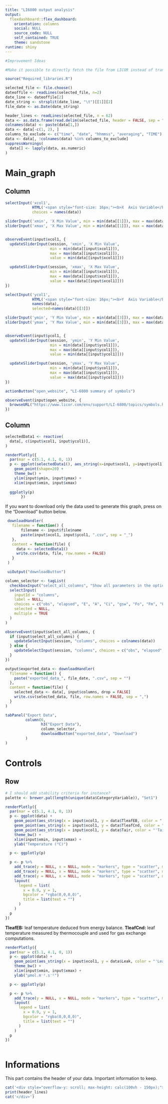 ```yaml
---
title: "LI6800 output analysis"
output:
  flexdashboard::flex_dashboard:
    orientation: columns
    social: NULL
    source_code: NULL
    self_contained: TRUE
    theme: sandstone
runtime: shiny
---
```


```r
#Improvement Ideas

#Make it possible to directly fetch the file from LICOR instead of transfering
```




```r
source("Required_libraries.R")
```

```r
selected_file <- file.choose()
dateoffile <- readLines(selected_file, n=2)
date_line <- dateoffile[2]
date_string <- strsplit(date_line, "\t")[[1]][2]
file_date <- as.Date(date_string)

header_lines <- readLines(selected_file, n = 62)
data <- as.data.frame(read.delim(selected_file, header = FALSE, sep = "\t", skip = 64, fill = TRUE))
colnames(data) <- paste(data[1,])
data <- data[-c(1, 2), ]
columns_to_exclude <- c("time", "date", "hhmmss", "averaging", "TIME")
data <- data[, !colnames(data) %in% columns_to_exclude]
suppressWarnings(
  data[] <- lapply(data, as.numeric)
)
```

Main_graph
=======================================================================

Column {.sidebar}
-----------------------------------------------------------------------

```r

selectInput('xcol1', 
            HTML('<span style="font-size: 16px;"><b>X  Axis Variable</b></span>'), 
            choices = names(data))

sliderInput('xmin', 'X Min Value', min = min(data[[1]]), max = max(data[[1]]), value = min(data[[1]]))
sliderInput('xmax', 'X Max Value', min = min(data[[1]]), max = max(data[[1]]), value = max(data[[1]]))


observeEvent(input$xcol1, {
  updateSliderInput(session, 'xmin', 'X Min Value',
                    min = min(data[[input$xcol1]]),
                    max = max(data[[input$xcol1]]),
                    value = min(data[[input$xcol1]]))

  updateSliderInput(session, 'xmax', 'X Max Value',
                    min = min(data[[input$xcol1]]),
                    max = max(data[[input$xcol1]]),
                    value = max(data[[input$xcol1]]))
})
```

```r
    
selectInput('ycol1', 
            HTML('<span style="font-size: 16px;"><b>Y  Axis Variable</b></span>'), 
            names(data),
            selected=names(data)[[3]])

sliderInput('ymin', 'Y Min Value', min = min(data[[3]]), max = max(data[[3]]), value = min(data[[3]]))
sliderInput('ymax', 'Y Max Value', min = min(data[[3]]), max = max(data[[3]]), value = max(data[[3]]))


observeEvent(input$ycol1, {
  updateSliderInput(session, 'ymin', 'Y Min Value',
                    min = min(data[[input$ycol1]]),
                    max = max(data[[input$ycol1]]),
                    value = min(data[[input$ycol1]]))

  updateSliderInput(session, 'ymax', 'Y Max Value',
                    min = min(data[[input$ycol1]]),
                    max = max(data[[input$ycol1]]),
                    value = max(data[[input$ycol1]]))
})
```

```r
actionButton("open_website", "LI-6800 summary of symbols")

observeEvent(input$open_website, {
  browseURL("https://www.licor.com/env/support/LI-6800/topics/symbols.html")
})

```

Column
-----------------------------------------------------------------------

```r
selectedData1 <- reactive(
  data[, c(input$xcol1, input$ycol1)],
)

renderPlotly({
  par(mar = c(5.1, 4.1, 0, 1))
  p <- ggplot(selectedData1(), aes_string(x=input$xcol1, y=input$ycol1)) +
    geom_point(shape=20) +
    theme_bw() +
    ylim(input$ymin, input$ymax) +
    xlim(input$xmin, input$xmax)
  
  ggplotly(p)
       })
```

If you want to download only the data used to generate this graph, press on the "Download" button below.
```r
 downloadHandler(
   filename = function() {
       filename <- input$file$name
       paste(input$xcol1, input$ycol1, ".csv", sep = "_")
   },
   content = function(file) {
     data <- selectedData1()
     write.csv(data, file, row.names = FALSE)
   }
 )

 uiOutput("downloadButton")
```


```r
column_selector <- tagList(
  checkboxInput("select_all_columns", "Show all parameters in the options", FALSE),
  selectInput(
    inputId = "columns",
    label = NULL,
    choices = c("obs", "elapsed", "E", "A", "Ci", "gsw", "Fo", "Fm", "Fv/Fm", "Fs", "Fm'","ETR"), 
    selected = NULL,
    multiple = TRUE
  )
)

observeEvent(input$select_all_columns, {
  if (input$select_all_columns) {
    updateSelectInput(session, "columns", choices = colnames(data))
  } else {
    updateSelectInput(session, "columns", choices = c("obs", "elapsed", "E", "A", "Ci", "gsw", "Fo", "Fm", "Fv/Fm", "Fs", "Fm'","ETR"))
  }
})

output$exported_data <- downloadHandler(
  filename = function() {
    paste("exported_data_", file_date, ".csv", sep = "")
  },
  content = function(file) {
    selected_data <- data[, input$columns, drop = FALSE]
    write.csv(selected_data, file, row.names = FALSE, sep = ",")
  }
)

tabPanel("Export Data",
         column(6,
                h3("Export Data"),
                column_selector,
                downloadButton("exported_data", "Download")
         )
)

```



Controls
=======================================================================

Row
-----------------------------------------------------------------------

<!-- TEMPERATURE -->
```r
# I should add stability criteria for instance?
palette <- brewer.pal(length(unique(data$CategoryVariable)), "Set1")

renderPlotly({
  par(mar = c(5.1, 4.1, 0, 1))
  p <- ggplot(data) +
    geom_point(aes_string(x = input$xcol1, y = data$TleafEB, color = "'TleafEB'"), shape = 20) +
    geom_point(aes_string(x = input$xcol1, y = data$TleafCnd, color = "'TleafCnd'"), shape = 20) +
    geom_point(aes_string(x = input$xcol1, y = data$Tair, color = "'Tair'"), shape = 20) +
    theme_bw() +
    xlim(input$xmin, input$xmax) +
    ylab("Temperature (°C)")

  p <- ggplotly(p)

  p <- p %>%
    add_trace(y = NULL, x = NULL, mode = "markers", type = "scatter", marker = list(color = "blue"), name = "TleafEB") %>%
    add_trace(y = NULL, x = NULL, mode = "markers", type = "scatter", marker = list(color = "red"), name = "TleafCnd") %>%
    add_trace(y = NULL, x = NULL, mode = "markers", type = "scatter", marker = list(color = "green"), name = "Tair") %>%
    layout(
      legend = list(
        x = 0.9, y = 1,  
        bgcolor = "rgba(0,0,0,0)",  
        title = list(text = "")  
      )
    )
  p
})
```
**TleafEB:** leaf temperature deduced from energy balance.
**TleafCnd:** leaf temperature measured by thermocouple and used for gas exchange computations.

<!-- LEAK -->
```r
renderPlotly({
  par(mar = c(5.1, 4.1, 0, 1))
  p <- ggplot(data) +
    geom_point(aes_string(x = input$xcol1, y = data$Leak, color = "'Leakage from chamber'"), shape = 20) +
    theme_bw() +
    xlim(input$xmin, input$xmax) +
    ylab("µmol.m⁻².s⁻¹")

  p <- ggplotly(p)

  p <- p %>%
    add_trace(y = NULL, x = NULL, mode = "markers", type = "scatter", marker = list(color = "red"), name = "Leakage from chamber") %>%
    layout(
      legend = list(
        x = 0.9, y = 1,
        bgcolor = "rgba(0,0,0,0)",
        title = list(text = "")
      )
    )
  p
})



```

Informations
=======================================================================

This part contains the header of your data. Important information to keep.


```r
cat('<div style="overflow-y: scroll; max-height: calc(100vh - 150px);">')
print(header_lines)
cat('</div>')
```


